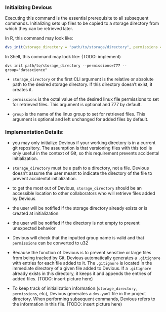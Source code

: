 ### Initializing Devious

Executing this command is the essential prerequisite to all subsequent commands. Initializing sets up files to be copied to a storage directory from which they can be retrieved later.

In R, this command may look like:

```r
dvs_init(storage_directory = "path/to/storage/directory", permissions = 777, group = "datascience")
```

In Shell, this command may look like: (TODO: implement)

```         
dvs init path/to/storage_directory --permissions=777 --group="datascience"
```

-   `storage_directory` or the first CLI argument is the relative or absolute path to the desired storage directory. If this directory doesn't exist, it creates it.

-   `permissions` is the octal value of the desired linux file permissions to set for retrieved files. This argument is optional and 777 by default.

-   `group` is the name of the linux group to set for retrieved files. This argument is optional and left unchanged for added files by default.

### Implementation Details:

-   you may only initialize Devious if your working directory is in a current git repository. The assumption is that versioning files with this tool is only useful in the context of Git, so this requirement prevents accidental initialization.

-   `storage_directory` must be a path to a directory, not a file. Devious doesn't assume the user meant to indicate the directory of the file to prevent accidental initialization.

-   to get the most out of Devious, `storage_directory` should be an accessible location to other collaborators who will retrieve files added by Devious.

-   the user will be notified if the storage directory already exists or is created at initialization

-   the user will be notified if the directory is not empty to prevent unexpected behavior

-   Devious will check that the inputted group name is valid and that `permissions` can be converted to u32

-   Because the function of Devious is to prevent sensitive or large files from being tracked by Git, Devious automatically generates a `.gitignore` with entries for each file added to it. The `.gitignore` is located in the immediate directory of a given file added to Devious. If a `.gitignore` already exists in this directory, it keeps it and appends the entries of added files. (TODO: insert picture here)

-   To keep track of initialization information (`storage_directory`, `permissions`, etc), Devious generates a `dvs.yaml` file in the project directory. When performing subsequent commands, Devious refers to the information in this file. (TODO: insert picture here)
